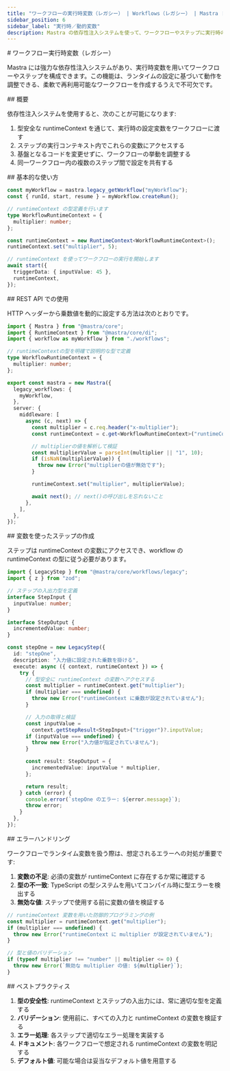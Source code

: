 ```yaml
---
title: "ワークフローの実行時変数（レガシー） | Workflows（レガシー） | Mastra ドキュメント"
sidebar_position: 6
sidebar_label: "実行時／動的変数"
description: Mastra の依存性注入システムを使って、ワークフローやステップに実行時の設定を提供する方法を学びます。
---
```


<div id="workflow-runtime-variables-legacy">
  # ワークフロー実行時変数（レガシー）
</div>

Mastra には強力な依存性注入システムがあり、実行時変数を用いてワークフローやステップを構成できます。この機能は、ランタイムの設定に基づいて動作を調整できる、柔軟で再利用可能なワークフローを作成するうえで不可欠です。

<div id="overview">
  ## 概要
</div>

依存性注入システムを使用すると、次のことが可能になります:

1. 型安全な runtimeContext を通じて、実行時の設定変数をワークフローに渡す
2. ステップの実行コンテキスト内でこれらの変数にアクセスする
3. 基盤となるコードを変更せずに、ワークフローの挙動を調整する
4. 同一ワークフロー内の複数のステップ間で設定を共有する

<div id="basic-usage">
  ## 基本的な使い方
</div>

```typescript
const myWorkflow = mastra.legacy_getWorkflow("myWorkflow");
const { runId, start, resume } = myWorkflow.createRun();

// runtimeContext の型定義を行います
type WorkflowRuntimeContext = {
  multiplier: number;
};

const runtimeContext = new RuntimeContext<WorkflowRuntimeContext>();
runtimeContext.set("multiplier", 5);

// runtimeContext を使ってワークフローの実行を開始します
await start({
  triggerData: { inputValue: 45 },
  runtimeContext,
});
```


<div id="using-with-rest-api">
  ## REST API での使用
</div>

HTTP ヘッダーから乗数値を動的に設定する方法は次のとおりです。

```typescript title="src/index.ts"
import { Mastra } from "@mastra/core";
import { RuntimeContext } from "@mastra/core/di";
import { workflow as myWorkflow } from "./workflows";

// runtimeContextの型を明確で説明的な型で定義
type WorkflowRuntimeContext = {
  multiplier: number;
};

export const mastra = new Mastra({
  legacy_workflows: {
    myWorkflow,
  },
  server: {
    middleware: [
      async (c, next) => {
        const multiplier = c.req.header("x-multiplier");
        const runtimeContext = c.get<WorkflowRuntimeContext>("runtimeContext");

        // multiplierの値を解析して検証
        const multiplierValue = parseInt(multiplier || "1", 10);
        if (isNaN(multiplierValue)) {
          throw new Error("multiplierの値が無効です");
        }

        runtimeContext.set("multiplier", multiplierValue);

        await next(); // next()の呼び出しを忘れないこと
      },
    ],
  },
});
```


<div id="creating-steps-with-variables">
  ## 変数を使ったステップの作成
</div>

ステップは runtimeContext の変数にアクセスでき、workflow の runtimeContext の型に従う必要があります。

```typescript
import { LegacyStep } from "@mastra/core/workflows/legacy";
import { z } from "zod";

// ステップの入出力型を定義
interface StepInput {
  inputValue: number;
}

interface StepOutput {
  incrementedValue: number;
}

const stepOne = new LegacyStep({
  id: "stepOne",
  description: "入力値に設定された乗数を掛ける",
  execute: async ({ context, runtimeContext }) => {
    try {
      // 型安全に runtimeContext の変数へアクセスする
      const multiplier = runtimeContext.get("multiplier");
      if (multiplier === undefined) {
        throw new Error("runtimeContext に乗数が設定されていません");
      }

      // 入力の取得と検証
      const inputValue =
        context.getStepResult<StepInput>("trigger")?.inputValue;
      if (inputValue === undefined) {
        throw new Error("入力値が指定されていません");
      }

      const result: StepOutput = {
        incrementedValue: inputValue * multiplier,
      };

      return result;
    } catch (error) {
      console.error(`stepOne のエラー: ${error.message}`);
      throw error;
    }
  },
});
```


<div id="error-handling">
  ## エラーハンドリング
</div>

ワークフローでランタイム変数を扱う際は、想定されるエラーへの対処が重要です:

1. **変数の不足**: 必須の変数が runtimeContext に存在するか常に確認する
2. **型の不一致**: TypeScript の型システムを用いてコンパイル時に型エラーを検出する
3. **無効な値**: ステップで使用する前に変数の値を検証する

```typescript
// runtimeContext 変数を用いた防御的プログラミングの例
const multiplier = runtimeContext.get("multiplier");
if (multiplier === undefined) {
  throw new Error("runtimeContext に multiplier が設定されていません");
}

// 型と値のバリデーション
if (typeof multiplier !== "number" || multiplier <= 0) {
  throw new Error(`無効な multiplier の値: ${multiplier}`);
}
```


<div id="best-practices">
  ## ベストプラクティス
</div>

1. **型の安全性**: runtimeContext とステップの入出力には、常に適切な型を定義する
2. **バリデーション**: 使用前に、すべての入力と runtimeContext の変数を検証する
3. **エラー処理**: 各ステップで適切なエラー処理を実装する
4. **ドキュメント**: 各ワークフローで想定される runtimeContext の変数を明記する
5. **デフォルト値**: 可能な場合は妥当なデフォルト値を用意する